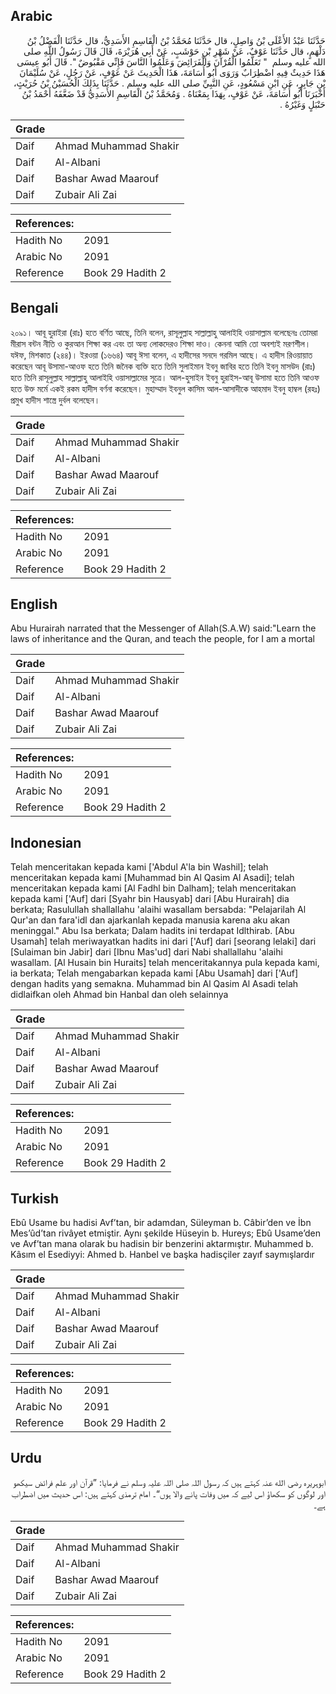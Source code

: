 ## Arabic


<div dir="rtl" lang="ar" style={{fontSize:'larger',backgroundColor:'#f8f9fa',padding:20}}>
حَدَّثَنَا عَبْدُ الأَعْلَى بْنُ وَاصِلٍ، قال حَدَّثَنَا مُحَمَّدُ بْنُ الْقَاسِمِ الأَسَدِيُّ، قال حَدَّثَنَا الْفَضْلُ بْنُ دَلْهَمٍ، قال حَدَّثَنَا عَوْفٌ، عَنْ شَهْرِ بْنِ حَوْشَبٍ، عَنْ أَبِي هُرَيْرَةَ، قَالَ قَالَ رَسُولُ اللَّهِ صلى الله عليه وسلم ‏ "‏ تَعَلَّمُوا الْقُرْآنَ وَالْفَرَائِضَ وَعَلِّمُوا النَّاسَ فَإِنِّي مَقْبُوضٌ ‏".‏ قَالَ أَبُو عِيسَى هَذَا حَدِيثٌ فِيهِ اضْطِرَابٌ وَرَوَى أَبُو أُسَامَةَ، هَذَا الْحَدِيثَ عَنْ عَوْفٍ، عَنْ رَجُلٍ، عَنْ سُلَيْمَانَ بْنِ جَابِرٍ، عَنِ ابْنِ مَسْعُودٍ، عَنِ النَّبِيِّ صلى الله عليه وسلم ‏.‏ حَدَّثَنَا بِذَلِكَ الْحُسَيْنُ بْنُ حُرَيْثٍ، أَخْبَرَنَا أَبُو أُسَامَةَ، عَنْ عَوْفٍ، بِهَذَا بِمَعْنَاهُ ‏.‏ وَمُحَمَّدُ بْنُ الْقَاسِمِ الأَسَدِيُّ قَدْ ضَعَّفَهُ أَحْمَدُ بْنُ حَنْبَلٍ وَغَيْرُهُ ‏.‏
</div>
<div style={{backgroundColor:'#f8f9fa',padding:20, marginBottom: 10}}><table> <thead> <tr> <th>Grade</th> <th></th> </tr> </thead> <tbody> <tr><td>Daif</td><td>Ahmad Muhammad Shakir</td></tr><tr><td>Daif</td><td>Al-Albani</td></tr><tr><td>Daif</td><td>Bashar Awad Maarouf</td></tr><tr><td>Daif</td><td>Zubair Ali Zai</td></tr></tbody></table><table> <thead> <tr> <th>References:</th> <th></th> </tr> </thead> <tbody><tr><td>Hadith No</td><td>2091</td></tr><tr><td>Arabic No</td><td>2091</td></tr><tr><td>Reference</td><td>Book 29 Hadith 2</td></tr></tbody></table></div>

## Bengali


<div dir="ltr" lang="bn" style={{fontSize:'larger',backgroundColor:'#f8f9fa',padding:20}}>
২০৯১। আবূ হুরাইরা (রাঃ) হতে বর্ণিত আছে, তিনি বলেন, রাসূলুল্লাহ সাল্লাল্লাহু আলাইহি ওয়াসাল্লাম বলেছেনঃ তোমরা মীরাস বন্টন নীতি ও কুরআন শিক্ষা কর এবং তা অন্য লোকদেরও শিক্ষা দাও। কেননা আমি তো অবশ্যই মরণশীল। যঈফ, মিশকাত (২৪৪)। ইরওয়া (১৬৬৪) আবূ ঈসা বলেন, এ হাদীসের সনদে গরমিল আছে। এ হাদীস রিওয়ায়াত করেছেন আবূ উসামা-আওফ হতে তিনি জনৈক ব্যক্তি হতে তিনি সুলাইমান ইবনু জাবির হতে তিনি ইবনু মাসউদ (রাঃ) হতে তিনি রাসূলুল্লাহ সাল্লাল্লাহু আলাইহি ওয়াসাল্লামের সূত্রে। আল-হুসাইন ইবনু হুরাইস-আবূ উসামা হতে তিনি আওফ হতে উক্ত মর্মে একই রকম হাদীস বর্ণনা করেছেন। মুহাম্মাদ ইবনুল কাসিম আল-আসাদীকে আহমাদ ইবনু হাম্বল (রহঃ) প্রমুখ হাদীস শাস্ত্রে দুর্বল বলেছেন।
</div>
<div style={{backgroundColor:'#f8f9fa',padding:20, marginBottom: 10}}><table> <thead> <tr> <th>Grade</th> <th></th> </tr> </thead> <tbody> <tr><td>Daif</td><td>Ahmad Muhammad Shakir</td></tr><tr><td>Daif</td><td>Al-Albani</td></tr><tr><td>Daif</td><td>Bashar Awad Maarouf</td></tr><tr><td>Daif</td><td>Zubair Ali Zai</td></tr></tbody></table><table> <thead> <tr> <th>References:</th> <th></th> </tr> </thead> <tbody><tr><td>Hadith No</td><td>2091</td></tr><tr><td>Arabic No</td><td>2091</td></tr><tr><td>Reference</td><td>Book 29 Hadith 2</td></tr></tbody></table></div>

## English


<div dir="ltr" lang="en" style={{fontSize:'larger',backgroundColor:'#f8f9fa',padding:20}}>
Abu Hurairah narrated that the Messenger of Allah(S.A.W) said:"Learn the laws of inheritance and the Quran, and teach the people, for I am a mortal
</div>
<div style={{backgroundColor:'#f8f9fa',padding:20, marginBottom: 10}}><table> <thead> <tr> <th>Grade</th> <th></th> </tr> </thead> <tbody> <tr><td>Daif</td><td>Ahmad Muhammad Shakir</td></tr><tr><td>Daif</td><td>Al-Albani</td></tr><tr><td>Daif</td><td>Bashar Awad Maarouf</td></tr><tr><td>Daif</td><td>Zubair Ali Zai</td></tr></tbody></table><table> <thead> <tr> <th>References:</th> <th></th> </tr> </thead> <tbody><tr><td>Hadith No</td><td>2091</td></tr><tr><td>Arabic No</td><td>2091</td></tr><tr><td>Reference</td><td>Book 29 Hadith 2</td></tr></tbody></table></div>

## Indonesian


<div dir="ltr" lang="id" style={{fontSize:'larger',backgroundColor:'#f8f9fa',padding:20}}>
Telah menceritakan kepada kami ['Abdul A'la bin Washil]; telah menceritakan kepada kami [Muhammad bin Al Qasim Al Asadi]; telah menceritakan kepada kami [Al Fadhl bin Dalham]; telah menceritakan kepada kami ['Auf] dari [Syahr bin Hausyab] dari [Abu Hurairah] dia berkata; Rasulullah shallallahu 'alaihi wasallam bersabda: "Pelajarilah Al Qur'an dan fara'idl dan ajarkanlah kepada manusia karena aku akan meninggal." Abu Isa berkata; Dalam hadits ini terdapat Idlthirab. [Abu Usamah] telah meriwayatkan hadits ini dari ['Auf] dari [seorang lelaki] dari [Sulaiman bin Jabir] dari [Ibnu Mas'ud] dari Nabi shallallahu 'alaihi wasallam. [Al Husain bin Huraits] telah menceritakannya pula kepada kami, ia berkata; Telah mengabarkan kepada kami [Abu Usamah] dari ['Auf] dengan hadits yang semakna. Muhammad bin Al Qasim Al Asadi telah didlaifkan oleh Ahmad bin Hanbal dan oleh selainnya
</div>
<div style={{backgroundColor:'#f8f9fa',padding:20, marginBottom: 10}}><table> <thead> <tr> <th>Grade</th> <th></th> </tr> </thead> <tbody> <tr><td>Daif</td><td>Ahmad Muhammad Shakir</td></tr><tr><td>Daif</td><td>Al-Albani</td></tr><tr><td>Daif</td><td>Bashar Awad Maarouf</td></tr><tr><td>Daif</td><td>Zubair Ali Zai</td></tr></tbody></table><table> <thead> <tr> <th>References:</th> <th></th> </tr> </thead> <tbody><tr><td>Hadith No</td><td>2091</td></tr><tr><td>Arabic No</td><td>2091</td></tr><tr><td>Reference</td><td>Book 29 Hadith 2</td></tr></tbody></table></div>

## Turkish


<div dir="ltr" lang="tr" style={{fontSize:'larger',backgroundColor:'#f8f9fa',padding:20}}>
Ebû Usame bu hadisi Avf’tan, bir adamdan, Süleyman b. Câbir’den ve İbn Mes’ûd’tan rivâyet etmiştir. Aynı şekilde Hüseyin b. Hureys; Ebû Usame’den ve Avf’tan mana olarak bu hadisin bir benzerini aktarmıştır. Muhammed b. Kâsım el Esediyyi: Ahmed b. Hanbel ve başka hadisçiler zayıf saymışlardır
</div>
<div style={{backgroundColor:'#f8f9fa',padding:20, marginBottom: 10}}><table> <thead> <tr> <th>Grade</th> <th></th> </tr> </thead> <tbody> <tr><td>Daif</td><td>Ahmad Muhammad Shakir</td></tr><tr><td>Daif</td><td>Al-Albani</td></tr><tr><td>Daif</td><td>Bashar Awad Maarouf</td></tr><tr><td>Daif</td><td>Zubair Ali Zai</td></tr></tbody></table><table> <thead> <tr> <th>References:</th> <th></th> </tr> </thead> <tbody><tr><td>Hadith No</td><td>2091</td></tr><tr><td>Arabic No</td><td>2091</td></tr><tr><td>Reference</td><td>Book 29 Hadith 2</td></tr></tbody></table></div>

## Urdu


<div dir="rtl" lang="ur" style={{fontSize:'larger',backgroundColor:'#f8f9fa',padding:20}}>
ابوہریرہ رضی الله عنہ کہتے ہیں کہ رسول اللہ صلی اللہ علیہ وسلم نے فرمایا: ”قرآن اور علم فرائض سیکھو اور لوگوں کو سکھاؤ اس لیے کہ میں وفات پانے والا ہوں“۔ امام ترمذی کہتے ہیں: اس حدیث میں اضطراب ہے۔
</div>
<div style={{backgroundColor:'#f8f9fa',padding:20, marginBottom: 10}}><table> <thead> <tr> <th>Grade</th> <th></th> </tr> </thead> <tbody> <tr><td>Daif</td><td>Ahmad Muhammad Shakir</td></tr><tr><td>Daif</td><td>Al-Albani</td></tr><tr><td>Daif</td><td>Bashar Awad Maarouf</td></tr><tr><td>Daif</td><td>Zubair Ali Zai</td></tr></tbody></table><table> <thead> <tr> <th>References:</th> <th></th> </tr> </thead> <tbody><tr><td>Hadith No</td><td>2091</td></tr><tr><td>Arabic No</td><td>2091</td></tr><tr><td>Reference</td><td>Book 29 Hadith 2</td></tr></tbody></table></div>
